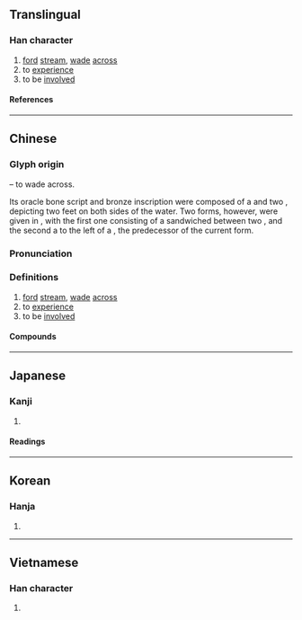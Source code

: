 {{also|渉}}
{{character info/new}}
==Translingual==

===Han character===
{{Han char|rn=85|rad=水|as=07|sn=10|four=31129|canj=EYLH|ids=⿰氵步}}

# [[ford]] [[stream]], [[wade]] [[across]]
# to [[experience]]
# to be [[involved]]

====References====
{{Han ref|kx=0626.130|dkj=17530|dj=1028.020|hdz=31621.020|uh=6D89}}

----

==Chinese==
{{zh-forms}}

===Glyph origin===
{{Han compound|水|步|ls=ic|t1=water|t2=walk}} – to wade across.

Its oracle bone script and bronze inscription were composed of a {{zh-l|*水}} and two {{zh-l|*止|foot}}, depicting two feet on both sides of the water. Two forms, however, were given in ''{{w|Shuowen}}'', with the first one consisting of a {{zh-l|*步}} sandwiched between two {{zh-l|*水}}, and the second a {{zh-l|*水}} to the left of a {{zh-l|*步}}, the predecessor of the current form.

===Pronunciation===
{{zh-pron
|m=shè
|c=sip3
|h=pfs=
|md=
|mn=sia̍p
|mn-t=siab8
|w=
|mc=y
|oc=y
|cat=v
}}

===Definitions===
{{zh-hanzi}}

# [[ford]] [[stream]], [[wade]] [[across]]
# to [[experience]]
# to be [[involved]]

====Compounds====
{{zh-der|干涉|涉及|涉外|涉筆|涉毒|涉賭|涉獵|涉老|涉密|涉農|涉槍|涉禽|涉訟|涉嫌|涉足}}

----

==Japanese==
{{ja-kanji forms|渉|涉}}

===Kanji===
{{ja-kanji|grade=|rs=水07|shin=渉}}

# {{rfdef|ja|sort=水07}}

====Readings====
{{ja-readings
|goon=じょう<ぜふ, ちょう<てふ
|kanon=しょう<せふ, ちょう<てふ
|kun=わた-る, かかわる
}}

----

==Korean==

===Hanja===
{{ko-hanja|섭}}

# {{rfdef|ko|sort=水07}}

----

==Vietnamese==

===Han character===
{{vi-readings|rs=水07|reading=thiệp}}

# {{rfdef|vi|sort=水07}}